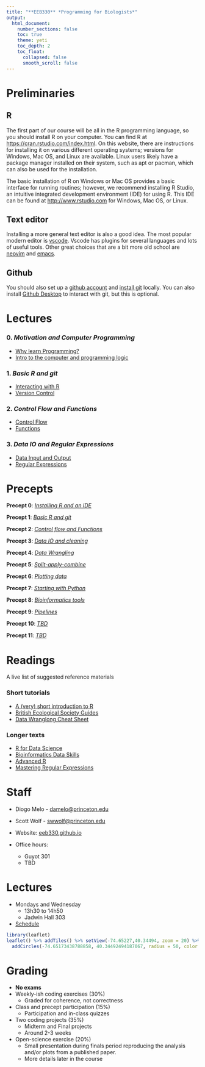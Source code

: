 ```yaml
---
title: "**EEB330** *Programming for Biologists*"
output:
  html_document:
    number_sections: false
    toc: true
    theme: yeti
    toc_depth: 2
    toc_float: 
      collapsed: false
      smooth_scroll: false
---
```


# Preliminaries

## R

The first part of our course will be all in the R programming language, so you should install R on your computer.
You can find R at [https://cran.rstudio.com/index.html](https://cran.rstudio.com/index.html).
On this website, there are instructions for installing it on various different operating systems; versions for Windows, Mac OS, and Linux are available.
Linux users likely have a package manager installed on their system, such as apt or pacman, which can also be used for the installation.

The basic installation of R on Windows or Mac OS provides a basic interface for running routines; however, we recommend installing R Studio, an intuitive integrated development environment (IDE) for using R.
This IDE can be found at [http://www.rstudio.com](https://posit.co/products/open-source/rstudio/) for Windows, Mac OS, or Linux.

## Text editor

Installing a more general text editor is also a good idea. The most popular modern editor is [vscode](https://code.visualstudio.com/). Vscode has plugins for several languages and lots of useful tools. Other great choices that are a bit more old school are [neovim](https://neovim.io/) and [emacs](https://www.gnu.org/software/emacs/). 

## Github

You should also set up a [github account](https://github.com/) and [install git](https://git-scm.com/book/en/v2/Getting-Started-Installing-Git) locally. You can also install [Github Desktop](https://docs.github.com/en/desktop/installing-and-configuring-github-desktop/installing-and-authenticating-to-github-desktop/installing-github-desktop) to interact with git, but this is optional.

# Lectures

### 0. *Motivation and Computer Programming*

+ [Why learn Programming?](https://eeb330.github.io/slides/00_Why_Programming.html)
+ [Intro to the computer and programming logic](https://eeb330.github.io/slides/01_Computer_programming.html)

### 1. *Basic R and git*

+ [Interacting with R](https://eeb330.github.io/slides/02_BasicR.html)
+ [Version Control](https://eeb330.github.io/slides/0_BasicGit.html)

### 2. *Control Flow and Functions*

+ [Control Flow]()
+ [Functions]()

### 3. *Data IO and Regular Expressions*

+ [Data Input and Output]()
+ [Regular Expressions]()



# Precepts

**Precept 0**: [*Installing R and an IDE*]()

**Precept 1**: [*Basic R and git*]()

**Precept 2**: [*Control flow and Functions*]()

**Precept 3**: [*Data IO and cleaning*]()

**Precept 4**: [*Data Wrangling*]()

**Precept 5**: [*Split-apply-combine*]()

**Precept 6**: [*Plotting data*]()

**Precept 7**: [*Starting with Python*]()

**Precept 8**: [*Bioinformatics tools*]()

**Precept 9**: [*Pipelines*]()

**Precept 10**: [*TBD*]()

**Precept 11**: [*TBD*]()

# Readings

A live list of suggested reference materials

### Short tutorials

- [A (very) short introduction to R](https://cran.r-project.org/doc/contrib/Torfs+Brauer-Short-R-Intro.pdf)
- [British Ecological Society Guides](https://www.britishecologicalsociety.org/publications/guides-to/)
- [Data Wranglong Cheat Sheet](https://www.rstudio.com/wp-content/uploads/2015/02/data-wrangling-cheatsheet.pdf)

### Longer texts

- [R for Data Science](https://r4ds.hadley.nz/)
- [Bioinformatics Data Skills](https://vincebuffalo.com/book/)
- [Advanced R](https://adv-r.hadley.nz/)
- [Mastering Regular Expressions](http://regex.info/book.html)

# Staff 

- Diogo Melo - [damelo@princeton.edu](damelo@princeton.edu)
- Scott Wolf - [swwolf@princeton.edu](swwolf@princeton.edu)

- Website: [eeb330.github.io](http://eeb330.github.io)

- Office hours:
  - Guyot 301
  - TBD
  
# Lectures

- Mondays and Wednesday 
  - 13h30 to 14h50
  - Jadwin Hall 303
  
- [Schedule](schedule.html)

```r
library(leaflet)
leaflet() %>% addTiles() %>% setView(-74.65227,40.34494, zoom = 20) %>% 
  addCircles(-74.65173438788858, 40.34492494187067, radius = 50, color = "#03F", weight = 3)
```

# Grading

  - **No exams**
  - Weekly-ish coding exercises (30%)
    - Graded for coherence, not correctness

  - Class and precept participation (15%)
    - Participation and in-class quizzes

  - Two coding projects (35%)
    - Midterm and Final projects
    - Around 2-3 weeks 

  - Open-science exercise (20%)
    - Small presentation during finals period reproducing the analysis and/or plots from a published paper. 
    - More details later in the course